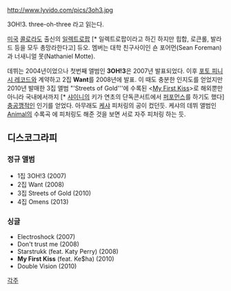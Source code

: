 http://www.lyvido.com/pics/3oh3.jpg  

3OH!3. three-oh-three 라고 읽는다.

[[미국]] [[콜로라도]] 출신의 [[일렉트로팝]] [* 일렉트로팝이라고 하긴 하지만 힙합, 로큰롤, 발라드 등을 모두 총망라한다고] 듀오.  멤버는  대학 친구사이인 숀 포어먼(Sean Foreman)과 너새니얼 못(Nathaniel Motte). 

데뷔는 2004년이었으나 첫번째 앨범인 '''3OH!3'''은 2007년 발표되었다. 이후 [[포토 피니시 레코드]]와 계약하고 2집 '''Want'''를 2008년에 발표. 이 때도 충분한 인지도를 얻었지만 2010년 발매한 3집 앨범 "'Streets of Gold'''에 수록된 <[http://www.youtube.com/watch?v=AYC2FUutdKA&ob=av3el My First Kiss]>로 해외뿐만 아니라 국내에서까지 [* [[샤이니]]의 키가 연초의 단독콘서트에서 [http://www.youtube.com/watch?v=6oHuV8kEfJg 퍼포먼스]를 하기도 했다] [[충공깽]]적인 인기를 얻었다. 아무래도 [[케샤]] 피처링의 공이 컸던듯. 케샤의 데뷔 앨범인 [[Animal]]의 수록곡 <Blah Blah Blah>에 피처링도 해준 것을 보면 서로 자주 피처링 하는 듯. 


== 디스코그라피 ==
=== 정규 앨범 ===
* 1집 3OH!3  (2007)
* 2집 Want (2008)
* 3집 Streets of Gold (2010)
* 4집 Omens (2013)
=== 싱글 ===
* Electroshock (2007)
* Don't trust me (2008)
* Starstrukk (feat. Katy Perry) (2008)
* '''My First Kiss''' (feat. Ke$ha) (2010)
* Double Vision (2010)

[[각주]]
